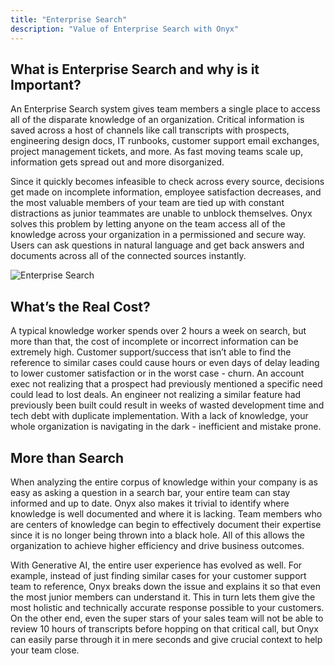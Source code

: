 ```yaml
---
title: "Enterprise Search"
description: "Value of Enterprise Search with Onyx"
---
```


## What is Enterprise Search and why is it Important?

An Enterprise Search system gives team members a single place to access all of the disparate knowledge of an organization. Critical information is
saved across a host of channels like call transcripts with prospects, engineering design docs, IT runbooks, customer support email exchanges,
project management tickets, and more. As fast moving teams scale up, information gets spread out and more disorganized.

Since it quickly becomes infeasible to check across every source, decisions get made on incomplete information, employee satisfaction decreases, and
the most valuable members of your team are tied up with constant distractions as junior teammates are unable to unblock themselves. Onyx solves
this problem by letting anyone on the team access all of the knowledge across your organization in a permissioned and secure way. Users can ask
questions in natural language and get back answers and documents across all of the connected sources instantly.

![Enterprise Search](/assets/images/more/use_cases/EnterpriseSearch.png)

## What’s the Real Cost?

A typical knowledge worker spends over 2 hours a week on search, but more than that, the cost of incomplete or incorrect information can be extremely
high. Customer support/success that isn’t able to find the reference to similar cases could cause hours or even days of delay leading to lower
customer satisfaction or in the worst case - churn. An account exec not realizing that a prospect had previously mentioned a specific need could lead
to lost deals. An engineer not realizing a similar feature had previously been built could result in weeks of wasted development time and tech debt
with duplicate implementation. With a lack of knowledge, your whole organization is navigating in the dark - inefficient and mistake prone.

## More than Search

When analyzing the entire corpus of knowledge within your company is as easy as asking a question in a search bar, your entire team can stay informed
and up to date. Onyx also makes it trivial to identify where knowledge is well documented and where it is lacking. Team members who are centers of
knowledge can begin to effectively document their expertise since it is no longer being thrown into a black hole. All of this allows the organization
to achieve higher efficiency and drive business outcomes.

With Generative AI, the entire user experience has evolved as well. For example, instead of just finding similar cases for your customer support team
to reference, Onyx breaks down the issue and explains it so that even the most junior members can understand it. This in turn lets them give the
most holistic and technically accurate response possible to your customers. On the other end, even the super stars of your sales team will not be
able to review 10 hours of transcripts before hopping on that critical call, but Onyx can easily parse through it in mere seconds and give crucial
context to help your team close.
